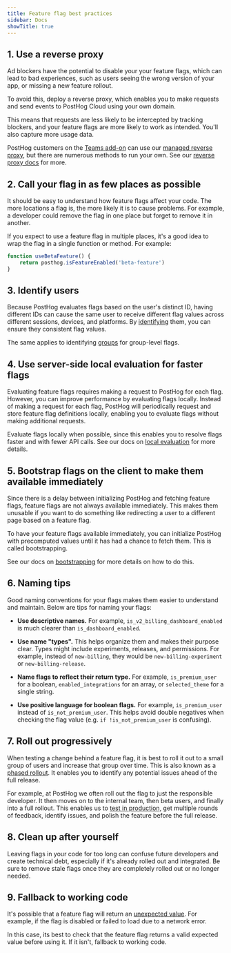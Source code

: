 ```yaml
---
title: Feature flag best practices
sidebar: Docs
showTitle: true
---
```

## 1. Use a reverse proxy

Ad blockers have the potential to disable your your feature flags, which can lead to bad experiences, such as users seeing the wrong version of your app, or missing a new feature rollout.

To avoid this, deploy a reverse proxy, which enables you to make requests and send events to PostHog Cloud using your own domain.

This means that requests are less likely to be intercepted by tracking blockers, and your feature flags are more likely to work as intended. You'll also capture more usage data.

PostHog customers on the [Teams add-on](/pricing#addons) can use our [managed reverse proxy](/docs/advanced/proxy/managed-reverse-proxy), but there are numerous methods to run your own. See our [reverse proxy docs](/docs/advanced/proxy/managed-reverse-proxy) for more.

## 2. Call your flag in as few places as possible

It should be easy to understand how feature flags affect your code. The more locations a flag is, the more likely it is to cause problems. For example, a developer could remove the flag in one place but forget to remove it in another.

If you expect to use a feature flag in multiple places, it's a good idea to wrap the flag in a single function or method. For example:

```js
function useBetaFeature() {
    return posthog.isFeatureEnabled('beta-feature')
}
```

## 3. Identify users

Because PostHog evaluates flags based on the user's distinct ID, having different IDs can cause the same user to receive different flag values across different sessions, devices, and platforms. By [identifying](/docs/getting-started/identify-users) them, you can ensure they consistent flag values.

The same applies to identifying [groups](/docs/product-analytics/group-analytics) for group-level flags.

## 4. Use server-side local evaluation for faster flags

Evaluating feature flags requires making a request to PostHog for each flag. However, you can improve performance by evaluating flags locally. Instead of making a request for each flag, PostHog will periodically request and store feature flag definitions locally, enabling you to evaluate flags without making additional requests.

Evaluate flags locally when possible, since this enables you to resolve flags faster and with fewer API calls. See our docs on [local evaluation](/docs/feature-flags/local-evaluation) for more details.

## 5. Bootstrap flags on the client to make them available immediately

Since there is a delay between initializing PostHog and fetching feature flags, feature flags are not always available immediately. This makes them unusable if you want to do something like redirecting a user to a different page based on a feature flag.

To have your feature flags available immediately, you can initialize PostHog with precomputed values until it has had a chance to fetch them. This is called bootstrapping.

See our docs on [bootstrapping](/docs/feature-flags/bootstrapping) for more details on how to do this.

## 6. Naming tips

Good naming conventions for your flags makes them easier to understand and maintain. Below are tips for naming your flags:

- **Use descriptive names.** For example, `is_v2_billing_dashboard_enabled` is much clearer than `is_dashboard_enabled`.

- **Use name "types".** This helps organize them and makes their purpose clear. Types might include experiments, releases, and permissions. For example, instead of `new-billing`, they would be `new-billing-experiment` or `new-billing-release`.

- **Name flags to reflect their return type.** For example, `is_premium_user` for a boolean, `enabled_integrations` for an array, or `selected_theme` for a single string.

- **Use positive language for boolean flags.** For example, `is_premium_user` instead of `is_not_premium_user`. This helps avoid double negatives when checking the flag value (e.g. `if !is_not_premium_user` is confusing).

## 7. Roll out progressively

When testing a change behind a feature flag, it is best to roll it out to a small group of users and increase that group over time. This is also known as a [phased rollout](/tutorials/phased-rollout). It enables you to identify any potential issues ahead of the full release.

For example, at PostHog we often roll out the flag to just the responsible developer. It then moves on to the internal team, then beta users, and finally into a full rollout. This enables us to [test in production](/product-engineers/testing-in-production), get multiple rounds of feedback, identify issues, and polish the feature before the full release.

## 8. Clean up after yourself
Leaving flags in your code for too long can confuse future developers and create technical debt, especially if it's already rolled out and integrated. Be sure to remove stale flags once they are completely rolled out or no longer needed.

## 9. Fallback to working code

It's possible that a feature flag will return an [unexpected value](/docs/feature-flags/common-questions#my-feature-flag-called-events-show-none-empty-string-or-false-instead-of-my-variant-names). For example, if the flag is disabled or failed to load due to a network error. 

In this case, its best to check that the feature flag returns a valid expected value before using it. If it isn't, fallback to working code.